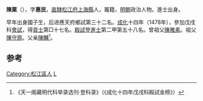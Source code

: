 '''陳粟'''（{{bd|?||?|}}），字'''惠民'''，[[南直隸|直隸]][[松江府|松江府]][[上海縣|上海縣]]人，竈籍，[[明朝|明朝]]政治人物。進士出身。

早年出身國子生，后进應天府鄉試第三十二名。[[成化|成化]]十四年（1478年），參加戊戌科[[會試|會試]]，得[[貢士|貢士]]第□十七名。[[殿試|殿試]]登[[進士|進士]]第二甲第五十八名。曾祖父[[陳雅素|陳雅素]]。祖父[[陳守原|陳守原]]。父亲[[陳黼|陳黼]]<ref>《天一阁藏明代科举录选刊·登科录》（《成化十四年戊戌科殿試金榜》）</ref>。

==参考==
{{reflist}}
{{明朝人物小作品}}
{{成化十四年戊戌科殿試金榜}}


[[Category:松江區人|Category:松江區人]]
[[Category:陈姓|L]]